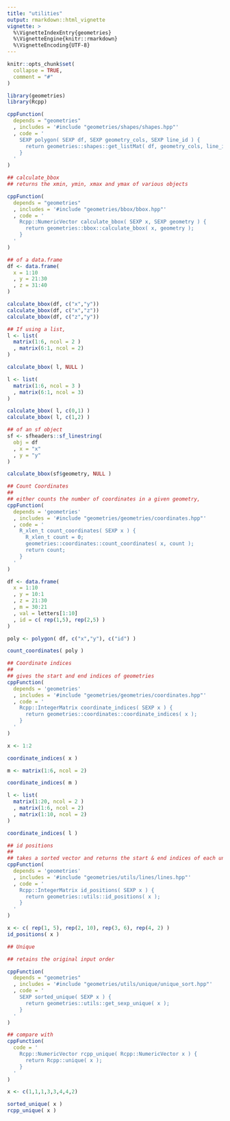 ```yaml
---
title: "utilities"
output: rmarkdown::html_vignette
vignette: >
  %\VignetteIndexEntry{geometries}
  %\VignetteEngine{knitr::rmarkdown}
  %\VignetteEncoding{UTF-8}
---
```


```r
knitr::opts_chunk$set(
  collapse = TRUE,
  comment = "#"
)
```

```r
library(geometries)
library(Rcpp)
```

```r

cppFunction(
  depends = "geometries"
  , includes = '#include "geometries/shapes/shapes.hpp"'
  , code = '
    SEXP polygon( SEXP df, SEXP geometry_cols, SEXP line_id ) {
      return geometries::shapes::get_listMat( df, geometry_cols, line_id );
    }
  '
)

```

```r

## calculate_bbox
## returns the xmin, ymin, xmax and ymax of various objects

cppFunction(
  depends = "geometries"
  , includes = '#include "geometries/bbox/bbox.hpp"'
  , code = '
    Rcpp::NumericVector calculate_bbox( SEXP x, SEXP geometry ) {
      return geometries::bbox::calculate_bbox( x, geometry );
    }
  '
)

## of a data.frame
df <- data.frame(
  x = 1:10
  , y = 21:30
  , z = 31:40
)

calculate_bbox(df, c("x","y"))
calculate_bbox(df, c("x","z"))
calculate_bbox(df, c("z","y"))

## If using a list, 
l <- list(
  matrix(1:6, ncol = 2 )
  , matrix(6:1, ncol = 2)
)

calculate_bbox( l, NULL )

l <- list(
  matrix(1:6, ncol = 3 )
  , matrix(6:1, ncol = 3)
)

calculate_bbox( l, c(0,1) )
calculate_bbox( l, c(1,2) )

## of an sf object
sf <- sfheaders::sf_linestring(
  obj = df
  , x = "x"
  , y = "y"
)

calculate_bbox(sf$geometry, NULL )

```


```r

## Count Coordinates
##
## either counts the number of coordinates in a given geometry,
cppFunction(
  depends = 'geometries'
  , includes = '#include "geometries/geometries/coordinates.hpp"'
  , code = '
    R_xlen_t count_coordinates( SEXP x ) {
      R_xlen_t count = 0;
      geometries::coordinates::count_coordinates( x, count );
      return count;
    }
  '
)

df <- data.frame(
  x = 1:10
  , y = 10:1
  , z = 21:30
  , m = 30:21
  , val = letters[1:10]
  , id = c( rep(1,5), rep(2,5) )
)

poly <- polygon( df, c("x","y"), c("id") )

count_coordinates( poly )
```

```r

## Coordinate indices
## 
## gives the start and end indices of geometries
cppFunction(
  depends = 'geometries'
  , includes = '#include "geometries/geometries/coordinates.hpp"'
  , code = '
    Rcpp::IntegerMatrix coordinate_indices( SEXP x ) {
      return geometries::coordinates::coordinate_indices( x );
    }
  '
)

x <- 1:2

coordinate_indices( x )

m <- matrix(1:6, ncol = 2) 

coordinate_indices( m )

l <- list(
  matrix(1:20, ncol = 2 )
  , matrix(1:6, ncol = 2)
  , matrix(1:10, ncol = 2)
)

coordinate_indices( l )


```


```r

## id positions
## 
## takes a sorted vector and returns the start & end indices of each unique element
cppFunction(
  depends = 'geometries'
  , includes = '#include "geometries/utils/lines/lines.hpp"'
  , code = '
    Rcpp::IntegerMatrix id_positions( SEXP x ) {
      return geometries::utils::id_positions( x );
    }
  '
)

x <- c( rep(1, 5), rep(2, 10), rep(3, 6), rep(4, 2) )
id_positions( x )


```

```r

## Unique

## retains the original input order

cppFunction(
  depends = "geometries"
  , includes = '#include "geometries/utils/unique/unique_sort.hpp"'
  , code = '
    SEXP sorted_unique( SEXP x ) {
      return geometries::utils::get_sexp_unique( x );
    }
  '
)

## compare with
cppFunction(
  code = '
    Rcpp::NumericVector rcpp_unique( Rcpp::NumericVector x ) {
      return Rcpp::unique( x );
    }
  '
)

x <- c(1,1,1,3,3,4,4,2)

sorted_unique( x )
rcpp_unique( x )

```


